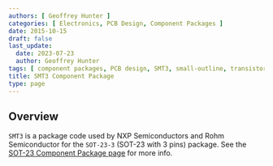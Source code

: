 ```yaml
---
authors: [ Geoffrey Hunter ]
categories: [ Electronics, PCB Design, Component Packages ]
date: 2015-10-15
draft: false
last_update:
  date: 2023-07-23
  author: Geoffrey Hunter
tags: [ component packages, PCB design, SMT3, small-outline, transistor, SOT-23, SOT-23-3, NXP Semiconductors, ROHM Semiconductor ]
title: SMT3 Component Package
type: page
---
```



## Overview

`SMT3` is a package code used by NXP Semiconductors and Rohm Semiconductor for the `SOT-23-3` (SOT-23 with 3 pins) package. See the [SOT-23 Component Package page](/pcb-design/component-packages/sot-23-component-package/) for more info.
